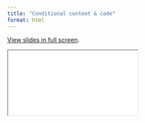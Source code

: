 ```yaml
---
title: "Conditional content & code"
format: html
---
```


[View slides in full screen](4-conditionals.qmd).

```{=html}
<iframe class="slides" src="4-conditionals.html"></iframe>
```
